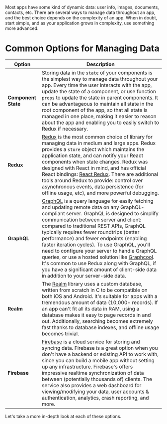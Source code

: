 Most apps have some kind of dynamic data: user info, images, documents, contacts, etc. There are several ways to manage data throughout an app, and the best choice depends on the complexity of an app. When in doubt, start simple, and as your application grows in complexity, use something more advanced.

# Common Options for Managing Data

| Option              | Description                                                                                                                                                                                                                                                                                                                                                                                                                                                                                                                                                                                                                                                 |
| ------------------- | ----------------------------------------------------------------------------------------------------------------------------------------------------------------------------------------------------------------------------------------------------------------------------------------------------------------------------------------------------------------------------------------------------------------------------------------------------------------------------------------------------------------------------------------------------------------------------------------------------------------------------------------------------------- |
| **Component State** | Storing data in the `state` of your components is the simplest way to manage data throughout your app. Every time the user interacts with the app, update the state of a component, or use function `props` to update the state in parent components. It can be advantageous to maintain all state in the root component of the app, so that all state is managed in one place, making it easier to reason about the app and enabling you to easily switch to Redux if necessary.                                                                                                                                                                           |
| **Redux**           | [Redux](https://facebook.github.io/react-native/docs/getting-started.html) is the most common choice of library for managing data in medium and large apps. Redux provides a `store` object which maintains the application state, and can notify your React components when state changes. Redux was designed with React in mind, and has official React bindings: [React Redux](https://github.com/reactjs/react-redux). There are additional tools around Redux to provide: control over asynchronous events, data persistence (for offline usage, etc), and more powerful debugging.                                                                    |
| **GraphQL**         | [GraphQL](http://graphql.org) is a query language for easily fetching and updating remote data on any GraphQL-compliant server. GraphQL is designed to simplify communication between server and client: compared to traditional REST APIs, GraphQL typically requires fewer roundtrips (better performance) and fewer endpoints (enabling faster iteration cycles). To use GraphQL, you'll need to configure your server to handle GraphQL queries, or use a hosted solution like [Graphcool](https://graph.cool). It's common to use Redux along with GraphQL, if you have a significant amount of client-side data in addition to your server-side data. |
| **Realm**           | The [Realm](https://realm.io/docs/react-native/latest/) library uses a custom database, written from scratch in C to be compatible on both iOS and Android. It's suitable for apps with a tremendous amount of data (10,000+ records). If an app can't fit all its data in RAM, using a database makes it easy to page records in and out. Additionally, searching becomes extremely fast thanks to database indexes, and offline usage becomes trivial.                                                                                                                                                                                                    |
| **Firebase**        | [Firebase](https://firebase.google.com/) is a cloud service for storing and syncing data. Firebase is a great option when you don't have a backend or existing API to work with, since you can build a mobile app without setting up any infrastructure. Firebase's offers impressive realtime synchronization of data between (potentially thousands of) clients. The service also provides a web dashboard for viewing/modifying your data, user accounts & authentication, analytics, crash reporting, and more.                                                                                                                                         |

Let's take a more in-depth look at each of these options.
